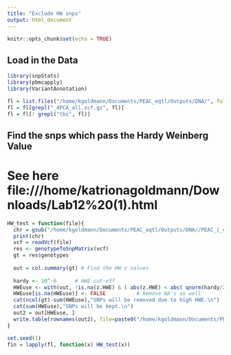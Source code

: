 ```yaml
---
title: "Exclude HW snps"
output: html_document
---
```


```r
knitr::opts_chunk$set(echo = TRUE)
```

## Load in the Data

```r
library(snpStats)
library(pbmcapply)
library(VariantAnnotation)
```


```r
fl = list.files("/home/kgoldmann/Documents/PEAC_eqtl/Outputs/DNA/", full.names = TRUE)
fl = fl[grepl("_4PCA_all.vcf.gz", fl)]
fl = fl[! grepl("tbi", fl)]
```

## Find the snps which pass the Hardy Weinberg Value

# See here file:///home/katrionagoldmann/Downloads/Lab12%20(1).html
```r
HW_test = function(file){
  chr = gsub("/home/kgoldmann/Documents/PEAC_eqtl/Outputs/DNA//PEAC_|_4PCA_all.vcf.gz", "", file)
  print(chr)
  vcf = readVcf(file)
  res <- genotypeToSnpMatrix(vcf)
  gt = res$genotypes
  
  out = col.summary(gt) # Find the HW z values
  
  hardy <- 10^-6      # HWE cut-off
  HWEuse <- with(out, !is.na(z.HWE) & ( abs(z.HWE) < abs( qnorm(hardy/2) ) ) )
  HWEuse[is.na(HWEuse)] <- FALSE          # Remove NA's as well
  cat(ncol(gt)-sum(HWEuse),"SNPs will be removed due to high HWE.\n") 
  cat(sum(HWEuse),"SNPs will be kept.\n") 
  out2 = out[HWEuse, ]
  write.table(rownames(out2), file=paste0("/home/kgoldmann/Documents/PEAC_eqtl/Outputs/DNA/HW_keep_", chr, ".txt"), sep=",", quote=FALSE, col.names = FALSE, row.names = FALSE)
}
```


```r
set.seed(1)
fin = lapply(fl, function(x) HW_test(x))
````




